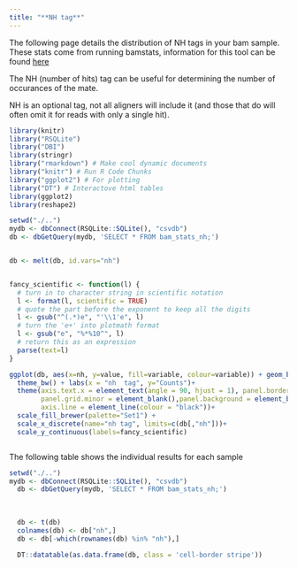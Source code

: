 ```yaml
---
title: "**NH tag**"
---
```


The following page details the distribution of NH tags in your bam sample. These stats come from running bamstats, information for this tool can be found <a href="http://bamstats.sourceforge.net/">here</a>

The NH (number of hits) tag can be useful for determining the number of occurances of the mate.

NH is an optional tag, not all aligners will include it (and those that do will often omit it for reads with only a single hit).


```r

library(knitr)
library("RSQLite")
library("DBI")
library(stringr)
library("rmarkdown") # Make cool dynamic documents
library("knitr") # Run R Code Chunks
library("ggplot2") # For plotting
library("DT") # Interactove html tables
library(ggplot2)
library(reshape2)

setwd("./..")
mydb <- dbConnect(RSQLite::SQLite(), "csvdb")
db <- dbGetQuery(mydb, 'SELECT * FROM bam_stats_nh;')


db <- melt(db, id.vars="nh")


fancy_scientific <- function(l) {
  # turn in to character string in scientific notation
  l <- format(l, scientific = TRUE)
  # quote the part before the exponent to keep all the digits
  l <- gsub("^(.*)e", "'\\1'e", l)
  # turn the 'e+' into plotmath format
  l <- gsub("e", "%*%10^", l)
  # return this as an expression
  parse(text=l)
}

ggplot(db, aes(x=nh, y=value, fill=variable, colour=variable)) + geom_bar(stat="identity") +
  theme_bw() + labs(x = "nh  tag", y="Counts")+
  theme(axis.text.x = element_text(angle = 90, hjust = 1), panel.border = element_blank(), 
        panel.grid.minor = element_blank(),panel.background = element_blank(),
        axis.line = element_line(colour = "black"))+
  scale_fill_brewer(palette="Set1") +
  scale_x_discrete(name="nh tag", limits=c(db[,"nh"]))+
  scale_y_continuous(labels=fancy_scientific)



```


The following table shows the individual results for each sample


```r

setwd("./..")
mydb <- dbConnect(RSQLite::SQLite(), "csvdb")
  db <- dbGetQuery(mydb, 'SELECT * FROM bam_stats_nh;')
  
  
  
  db <- t(db)
  colnames(db) <- db["nh",]
  db <- db[-which(rownames(db) %in% "nh"),]
  
  DT::datatable(as.data.frame(db, class = 'cell-border stripe'))

```

